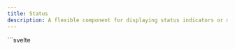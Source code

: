 ```yaml
---
title: Status
description: A flexible component for displaying status indicators or messages.
---
```


<Tabs>
  <TabItem label="Preview">
    <StatusPreview />
  </TabItem>
  <TabItem label="Usage">
    ```svelte
    <script lang="ts">
      import { Status } from "@dxdns/feflow"

      const variants = ["pulse", "ping", "bounce"]
      const colors = ["blue", "red", "green"]
    </script>

    <div style="max-width: 300px; margin: 0 auto; line-height: 3;">
      {#each variants as variant, i}
        <Status variant={variant as any} color={colors[i]} />
        <br />
      {/each}

      {#each ["5rem", 100, "150px", 200] as size, i}
        <Status
          color={i % 2 ? "aqua" : "orange"}
          variant={i % 2 ? "bounce" : "none"}
          {size}
        />
        <br />
      {/each}
    </div>
    ```
  </TabItem>
</Tabs>